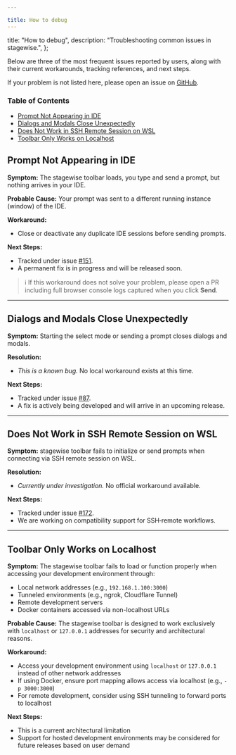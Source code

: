 ```yaml
---

title: How to debug
---
```


  title: "How to debug",
  description: "Troubleshooting common issues in stagewise.",
};



Below are three of the most frequent issues reported by users, along with their current workarounds, tracking references, and next steps.

If your problem is not listed here, please open an issue on [GitHub](https://github.com/stagewise-io/stagewise/issues).


### Table of Contents

- [Prompt Not Appearing in IDE](#prompt-not-appearing-in-ide)
- [Dialogs and Modals Close Unexpectedly](#dialogs-and-modals-close-unexpectedly)
- [Does Not Work in SSH Remote Session on WSL](#does-not-work-in-ssh-remote-session-on-wsl)
- [Toolbar Only Works on Localhost](#toolbar-only-works-on-localhost)


## Prompt Not Appearing in IDE

**Symptom:**
The stagewise toolbar loads, you type and send a prompt, but nothing arrives in your IDE.

**Probable Cause:**
Your prompt was sent to a different running instance (window) of the IDE.

**Workaround:**

* Close or deactivate any duplicate IDE sessions before sending prompts.

**Next Steps:**

* Tracked under issue [#151](https://github.com/stagewise-io/stagewise/issues/151).
* A permanent fix is in progress and will be released soon.

> ℹ️ If this workaround does not solve your problem, please open a PR including full browser console logs captured when you click **Send**.

---

## Dialogs and Modals Close Unexpectedly

**Symptom:**
Starting the select mode or sending a prompt closes dialogs and modals.

**Resolution:**

* *This is a known bug.* No local workaround exists at this time.

**Next Steps:**

* Tracked under issue [#87](https://github.com/stagewise-io/stagewise/issues/87).
* A fix is actively being developed and will arrive in an upcoming release.

---

## Does Not Work in SSH Remote Session on WSL

**Symptom:**
stagewise toolbar fails to initialize or send prompts when connecting via SSH remote session on WSL.

**Resolution:**

* *Currently under investigation.* No official workaround available.

**Next Steps:**

* Tracked under issue [#172](https://github.com/stagewise-io/stagewise/issues/172).
* We are working on compatibility support for SSH‑remote workflows.

---

## Toolbar Only Works on Localhost

**Symptom:**
The stagewise toolbar fails to load or function properly when accessing your development environment through:
- Local network addresses (e.g., `192.168.1.100:3000`)
- Tunneled environments (e.g., ngrok, Cloudflare Tunnel)
- Remote development servers
- Docker containers accessed via non-localhost URLs

**Probable Cause:**
The stagewise toolbar is designed to work exclusively with `localhost` or `127.0.0.1` addresses for security and architectural reasons.

**Workaround:**

* Access your development environment using `localhost` or `127.0.0.1` instead of other network addresses
* If using Docker, ensure port mapping allows access via localhost (e.g., `-p 3000:3000`)
* For remote development, consider using SSH tunneling to forward ports to localhost

**Next Steps:**

* This is a current architectural limitation
* Support for hosted development environments may be considered for future releases based on user demand
